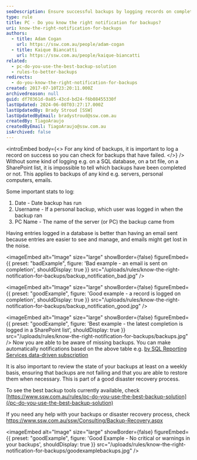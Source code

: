 ```yaml
---
seoDescription: Ensure successful backups by logging records on completion and reviewing backup status regularly to prevent data loss.
type: rule
title: PC - Do you know the right notification for backups?
uri: know-the-right-notification-for-backups
authors:
  - title: Adam Cogan
    url: https://ssw.com.au/people/adam-cogan
  - title: Kaique Biancatti
    url: https://ssw.com.au/people/kaique-biancatti
related:
  - pc-do-you-use-the-best-backup-solution
  - rules-to-better-backups
redirects:
  - do-you-know-the-right-notification-for-backups
created: 2017-07-10T23:20:11.000Z
archivedreason: null
guid: df70361d-0a85-43cd-bd24-f6b08455330f
lastUpdated: 2024-06-08T03:27:17.000Z
lastUpdatedBy: Brady Stroud [SSW]
lastUpdatedByEmail: bradystroud@ssw.com.au
createdBy: TiagoAraujo
createdByEmail: TiagoAraujo@ssw.com.au
isArchived: false
---
```


<introEmbed
  body={<>
For any kind of backups, it is important to log a record on success so you can check for backups that have failed.
  </>}
/>
Without some kind of logging e.g. on a SQL database, on a txt file, on a SharePoint list, it is impossible to tell which backups have been completed or not. This applies to backups of any kind e.g. servers, personal computers, emails.

Some important stats to log:

1. Date - Date backup has run
2. Username - If a personal backup, which user was logged in when the backup ran
3. PC Name - The name of the server (or PC) the backup came from

Having entries logged in a database is better than having an email sent because entries are easier to see and manage, and emails might get lost in the noise.

<imageEmbed
  alt="Image"
  size="large"
  showBorder={false}
  figureEmbed={{
    preset: "badExample",
    figure: 'Bad example - an email is sent on completion',
    shouldDisplay: true
  }}
  src="/uploads/rules/know-the-right-notification-for-backups/backup_notification_bad.jpg"
/>

<imageEmbed
  alt="Image"
  size="large"
  showBorder={false}
  figureEmbed={{
    preset: "goodExample",
    figure: 'Good example - a record is logged on completion',
    shouldDisplay: true
  }}
  src="/uploads/rules/know-the-right-notification-for-backups/backup_notification_good.jpg"
/>

<imageEmbed
  alt="Image"
  size="large"
  showBorder={false}
  figureEmbed={{
    preset: "goodExample",
    figure: 'Best example - the latest completion is logged in a SharePoint list',
    shouldDisplay: true
  }}
  src="/uploads/rules/know-the-right-notification-for-backups/backups.jpg"
/>
Now you are able to be aware of missing backups. You can make automatically notifications based on the above table e.g. [by SQL Reporting Services data-driven subscription](https://www.ssw.com.au/ssw/KB/KB.aspx?KBID=Q1455840)

It is also important to review the state of your backups at least on a weekly basis, ensuring that backups are not failing and that you are able to restore them when necessary. This is part of a good disaster recovery process.

To see the best backup tools currently available, check [https://www.ssw.com.au/rules/pc-do-you-use-the-best-backup-solution](/pc-do-you-use-the-best-backup-solution)

If you need any help with your backups or disaster recovery process, check <https://www.ssw.com.au/ssw/Consulting/Backup-Recovery.aspx>

<imageEmbed
  alt="Image"
  size="large"
  showBorder={false}
  figureEmbed={{
    preset: "goodExample",
    figure: 'Good Example - No critical or warnings in your backups',
    shouldDisplay: true
  }}
  src="/uploads/rules/know-the-right-notification-for-backups/goodexamplebackups.jpg"
/>
